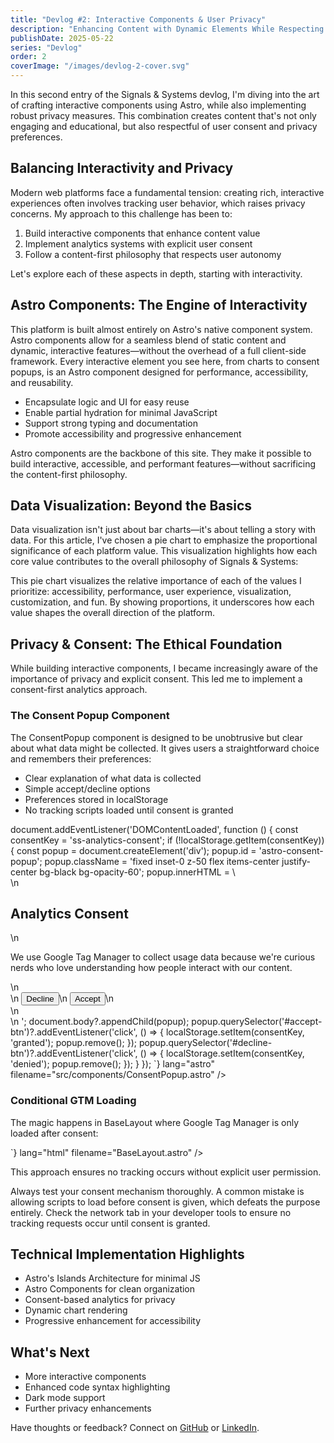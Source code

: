 ```yaml
---
title: "Devlog #2: Interactive Components & User Privacy"
description: "Enhancing Content with Dynamic Elements While Respecting User Preferences"
publishDate: 2025-05-22
series: "Devlog"
order: 2
coverImage: "/images/devlog-2-cover.svg"
---
```



<p class="lead">
  In this second entry of the Signals & Systems devlog, I'm diving into the art of crafting interactive components using Astro, while also implementing robust privacy measures. This combination creates content that's not only engaging and educational, but also respectful of user consent and privacy preferences.
</p>

<h2 class="text-2xl font-bold mt-8 mb-4">Balancing Interactivity and Privacy</h2>
<p>
  Modern web platforms face a fundamental tension: creating rich, interactive experiences often involves tracking user behavior, which raises privacy concerns. My approach to this challenge has been to:
</p>
<ol class="list-decimal ml-6 my-4">
  <li>Build interactive components that enhance content value</li>
  <li>Implement analytics systems with explicit user consent</li>
  <li>Follow a content-first philosophy that respects user autonomy</li>
</ol>
<p>
  Let's explore each of these aspects in depth, starting with interactivity.
</p>

<h2 class="text-2xl font-bold mt-8 mb-4">Astro Components: The Engine of Interactivity</h2>
<p>
  This platform is built almost entirely on Astro's native component system. Astro components allow for a seamless blend of static content and dynamic, interactive features—without the overhead of a full client-side framework. Every interactive element you see here, from charts to consent popups, is an Astro component designed for performance, accessibility, and reusability.
</p>
<ul class="list-disc ml-6 my-4">
  <li>Encapsulate logic and UI for easy reuse</li>
  <li>Enable partial hydration for minimal JavaScript</li>
  <li>Support strong typing and documentation</li>
  <li>Promote accessibility and progressive enhancement</li>
</ul>
<CalloutBox type="info">
  <p>
    Astro components are the backbone of this site. They make it possible to build interactive, accessible, and performant features—without sacrificing the content-first philosophy.
  </p>
</CalloutBox>

<h2 class="text-2xl font-bold mt-8 mb-4">Data Visualization: Beyond the Basics</h2>
<p>
  Data visualization isn't just about bar charts—it's about telling a story with data. For this article, I've chosen a pie chart to emphasize the proportional significance of each platform value. This visualization highlights how each core value contributes to the overall philosophy of Signals & Systems:
</p>
<div class="my-8 p-6 bg-gradient-to-br from-blue-50 to-purple-50 rounded-lg shadow-sm">
  <ChartComponent 
    type="pie"
    data={{
      labels: ['Accessibility', 'Performance', 'User Experience', 'Visualization', 'Customization', 'Fun Factor'],
      datasets: [
        {
          label: 'Platform Value Distribution',
          data: [100, 90, 100, 80, 100, 70],
          backgroundColor: [
            'rgba(34,197,94,0.7)',
            'rgba(59,130,246,0.7)',
            'rgba(251,191,36,0.7)',
            'rgba(244,63,94,0.7)',
            'rgba(168,85,247,0.7)',
            'rgba(16,185,129,0.7)'
          ],
          borderColor: [
            'rgb(34,197,94)',
            'rgb(59,130,246)',
            'rgb(251,191,36)',
            'rgb(244,63,94)',
            'rgb(168,85,247)',
            'rgb(16,185,129)'
          ]
        }
      ]
    }}
    options={{
      plugins: {
        legend: { position: 'top' },
        title: {
          display: true,
          text: 'Signals & Systems: Platform Value Distribution',
          font: { size: 18 },
          color: '#334155',
          padding: { top: 10, bottom: 20 }
        }
      }
    }}
  />
</div>
<p>
  This pie chart visualizes the relative importance of each of the values I prioritize: accessibility, performance, user experience, visualization, customization, and fun. By showing proportions, it underscores how each value shapes the overall direction of the platform.
</p>

<h2 class="text-2xl font-bold mt-10 mb-4">Privacy & Consent: The Ethical Foundation</h2>
<p>
  While building interactive components, I became increasingly aware of the importance of privacy and explicit consent. This led me to implement a consent-first analytics approach.
</p>

<h3 class="text-xl font-semibold mt-6 mb-3">The Consent Popup Component</h3>
<p>
  The ConsentPopup component is designed to be unobtrusive but clear about what data might be collected. It gives users a straightforward choice and remembers their preferences:
</p>
<ul class="list-disc ml-6 my-4">
  <li>Clear explanation of what data is collected</li>
  <li>Simple accept/decline options</li>
  <li>Preferences stored in localStorage</li>
  <li>No tracking scripts loaded until consent is granted</li>
</ul>
<CodeBlock
  code={`---
// ConsentPopup.astro - A pure Astro consent component with no framework dependencies
---
<script>
  document.addEventListener('DOMContentLoaded', function () {
    const consentKey = 'ss-analytics-consent';
    if (!localStorage.getItem(consentKey)) {
      const popup = document.createElement('div');
      popup.id = 'astro-consent-popup';
      popup.className = 'fixed inset-0 z-50 flex items-center justify-center bg-black bg-opacity-60';
      popup.innerHTML = \
        <div class='bg-white rounded-lg shadow-lg p-6 max-w-md w-full text-gray-900' role='dialog' aria-modal='true' aria-labelledby='consent-title'>\n          <h2 id='consent-title' class='text-lg font-semibold mb-2'>Analytics Consent</h2>\n          <p class='mb-4'>We use Google Tag Manager to collect usage data because we're curious nerds who love understanding how people interact with our content.</p>\n          <div class='flex gap-2 justify-end'>\n            <button id='decline-btn' class='px-4 py-2 rounded bg-gray-200 hover:bg-gray-300'>Decline</button>\n            <button id='accept-btn' class='px-4 py-2 rounded bg-blue-600 text-white hover:bg-blue-700'>Accept</button>\n          </div>\n        </div>\n      ';
      document.body?.appendChild(popup);
      popup.querySelector('#accept-btn')?.addEventListener('click', () => {
        localStorage.setItem(consentKey, 'granted');
        popup.remove();
      });
      popup.querySelector('#decline-btn')?.addEventListener('click', () => {
        localStorage.setItem(consentKey, 'denied');
        popup.remove();
      });
    }
  });
</script>`}
  lang="astro"
  filename="src/components/ConsentPopup.astro"
/>

<h3 class="text-xl font-semibold mt-6 mb-3">Conditional GTM Loading</h3>
<p>
  The magic happens in BaseLayout where Google Tag Manager is only loaded after consent:
</p>
<CodeBlock
  code={`<!-- GTM will be injected dynamically after consent -->
<div id="consent-root"></div>
<script type="module">
  // Minimal consent logic and GTM loader
  const consentKey = 'ss-analytics-consent';
  function loadGTM() {
    if (document.getElementById('gtm-script')) return;
    const s = document.createElement('script');
    s.id = 'gtm-script';
    s.async = true;
    s.src = 'https://www.googletagmanager.com/gtm.js?id=GTM-XXXXXXX';
    document.head.appendChild(s);
    // noscript fallback
    const iframe = document.createElement('iframe');
    iframe.src = 'https://www.googletagmanager.com/ns.html?id=GTM-XXXXXXX';
    iframe.height = 0;
    iframe.width = 0;
    iframe.style.display = 'none';
    iframe.style.visibility = 'hidden';
    iframe.setAttribute('aria-hidden', 'true');
    document.body.appendChild(iframe);
  }

  if (typeof window !== 'undefined') {
    const consent = localStorage.getItem(consentKey);
    if (consent === 'granted') {
      loadGTM();
    }
  }
</script>`}
  lang="html"
  filename="BaseLayout.astro"
/>
<p>
  This approach ensures no tracking occurs without explicit user permission.
</p>
<CalloutBox type="warning">
  <p>Always test your consent mechanism thoroughly. A common mistake is allowing scripts to load before consent is given, which defeats the purpose entirely. Check the network tab in your developer tools to ensure no tracking requests occur until consent is granted.</p>
</CalloutBox>

<h2 class="text-2xl font-bold mt-8 mb-4">Technical Implementation Highlights</h2>
<ul>
  <li>Astro's Islands Architecture for minimal JS</li>
  <li>Astro Components for clean organization</li>
  <li>Consent-based analytics for privacy</li>
  <li>Dynamic chart rendering</li>
  <li>Progressive enhancement for accessibility</li>
</ul>

<h2 class="text-2xl font-bold mt-8 mb-4">What's Next</h2>
<ul>
  <li>More interactive components</li>
  <li>Enhanced code syntax highlighting</li>
  <li>Dark mode support</li>
  <li>Further privacy enhancements</li>
</ul>

<CalloutBox type="tip" title="Join the Conversation">
  <p>
    Have thoughts or feedback? Connect on <a href="https://github.com/Tamok" class="text-blue-600 hover:text-blue-800">GitHub</a> or <a href="https://www.linkedin.com/in/jonathan-engeln/" class="text-blue-600 hover:text-blue-800">LinkedIn</a>.
  </p>
</CalloutBox>
